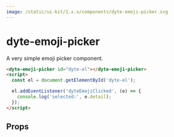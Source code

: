 ```yaml
---
image: /static/ui-kit/1.x.x/components/dyte-emoji-picker.svg
---
```


# dyte-emoji-picker

A very simple emoji picker component.

```html
<dyte-emoji-picker id="dyte-el"></dyte-emoji-picker>
<script>
  const el = document.getElementById('dyte-el');

  el.addEventListener('dyteEmojiClicked', (e) => {
    console.log('selected:', e.detail);
  });
</script>
```

## Props

<PropsTable of="dyte-emoji-picker" />

